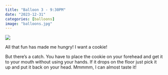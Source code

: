 ```yaml
---
title: "Balloon 3 - 9:30PM"
date: "2023-12-31"
categories: [balloons]
image: "balloons.jpg"
---
```


![](balloons.jpg)

All that fun has made me hungry!  I want a cookie!

But there's a catch.  You have to place the cookie on your forehead and get it to your mouth without using your hands.  If it drops on the floor just pick it up and put it back on your head.  Mmmmm, I can almost taste it!

